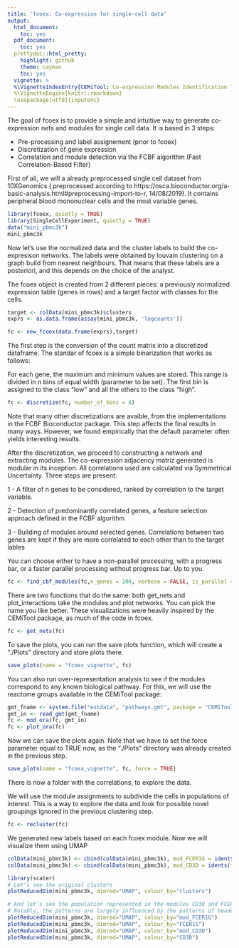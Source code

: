 ```yaml
---
title: 'fcoex: Co-expression for single-cell data'
output:
  html_document:
    toc: yes
  pdf_document:
    toc: yes
  prettydoc::html_pretty:
    highlight: github
    theme: cayman
    toc: yes
  vignette: > 
  %\VignetteIndexEntry{CEMiTool: Co-expression Modules Identification Tool}
  %\VignetteEngine{knitr::rmarkdown}
  \usepackage[utf8]{inputenc}
---
```


The goal of fcoex is to provide a simple and intuitive way to generate co-expression nets and modules for single cell data. It is based in 3 steps:

- Pre-processing and label assignement (prior to fcoex)
- Discretization of gene expression
- Correlation and module detection via the FCBF algorithm (Fast Correlation-Based Filter)

First of all, we will a already preprocessed single cell dataset from 10XGenomics ( preprocessed according to https://osca.bioconductor.org/a-basic-analysis.html#preprocessing-import-to-r, 14/08/2019). It contains peripheral blood mononuclear cells and the most variable genes.

```r
library(fcoex, quietly = TRUE)
library(SingleCellExperiment, quietly = TRUE)
data("mini_pbmc3k")
mini_pbmc3k
```

Now let's use the normalized data and the cluster labels to build the co-expresison networks.
The labels were obtained by louvain clustering on a graph build from nearest neighbours. That means that these labels are a posteriori, and this depends on the choice of the analyst. 

The fcoex object is created from 2 different pieces: a previously normalized expression table (genes in rows) and a target factor with classes for the cells. 

```r
target <- colData(mini_pbmc3k)$clusters
exprs <- as.data.frame(assay(mini_pbmc3k, 'logcounts'))

fc <- new_fcoex(data.frame(exprs),target)

```

The first step is the conversion of the count matrix into a discretized dataframe. The standar of fcoex is a simple binarization that works as follows:

For each gene, the maximum and minimum values are stored. 
This range is divided in n bins of equal width (parameter to be set).
The first bin is assigned to the class "low" and all the others to the class "high".

```r
fc <- discretize(fc, number_of_bins = 8)
```

Note that many other discretizations are avaible, from the implementations in the FCBF Bioconductor package. This step affects the final results in many ways. However, we found empirically that the default parameter often yields interesting results. 

After the discretization, we proceed to constructing a network and extracting modules. The co-expression adjacency matriz generated is modular in its inception. All correlations used are calculated via Symmetrical Uncertainty. Three steps are present:

1 - A filter of n genes to be considered, ranked by correlation to the target variable. 

2 - Detection of predominantly correlated genes, a feature selection approach defined in the FCBF algorithm

3 - Building of modules around selected genes. Correlations between two genes are kept if they are more correlated to each other than to the target lables

You can choose either to have a non-parallel processing, with a progress bar, or a faster parallel processing without progress bar. Up to you. 

```r
fc <- find_cbf_modules(fc,n_genes = 200, verbose = FALSE, is_parallel = TRUE)
```


There are two functions that do the same: both get_nets and plot_interactions take the modules and plot networks. You can pick the name you like better. These visualizations were heavily inspired by the CEMiTool package, as much of the code in fcoex.

```r
fc <- get_nets(fc)
```

To save the plots, you can run the save plots function, which will create a "./Plots" directory and store plots there.
```r
save_plots(name = "fcoex_vignette", fc)
```

You can also run  over-representation analysis to see if the modules correspond to any known biological pathway. For this, we will use the reactome groups available in the CEMiTool package:

```r
gmt_fname <- system.file("extdata", "pathways.gmt", package = "CEMiTool")
gmt_in <- read_gmt(gmt_fname)
fc <- mod_ora(fc, gmt_in)
fc <- plot_ora(fc)
```

Now we can save the plots again. Note that we have to set the force parameter  equal to TRUE now, as the "./Plots" directory was already created in the previous step. 

```r
save_plots(name = "fcoex_vignette", fc, force = TRUE)
```



There is now a folder with the correlations, to explore the data. 

We will use the module assignments to subdivide the cells in populations of interest. This is a way to explore the data and look for possible novel groupings ignored in the previous clustering step.



```r

fc <- recluster(fc)

```

We generated new labels based on each fcoex module. Now we will visualize them using UMAP
```r

colData(mini_pbmc3k) <- cbind(colData(mini_pbmc3k), mod_FCER1G = idents(fc)$FCER1G)
colData(mini_pbmc3k) <- cbind(colData(mini_pbmc3k), mod_CD3D = idents(fc)$CD3D)

library(scater)
# Let's see the original clusters
plotReducedDim(mini_pbmc3k, dimred="UMAP", colour_by="clusters")

# And let's see the population represented in the modules CD3D and FCER1G.
# Notably, the patterns are largely influenced by the patterns of header genes
plotReducedDim(mini_pbmc3k, dimred="UMAP", colour_by="mod_FCER1G")
plotReducedDim(mini_pbmc3k, dimred="UMAP", colour_by="FCER1G")
plotReducedDim(mini_pbmc3k, dimred="UMAP", colour_by="mod_CD3D")
plotReducedDim(mini_pbmc3k, dimred="UMAP", colour_by="CD3D")

```

